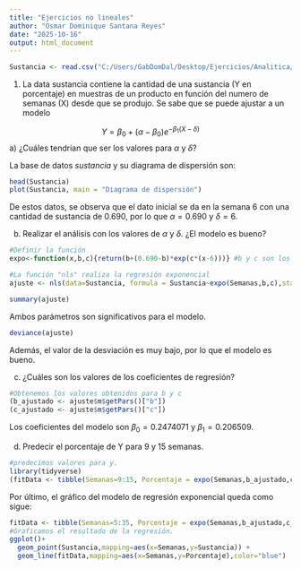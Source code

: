 ```yaml
---
title: "Ejercicios no lineales"
author: "Osmar Dominique Santana Reyes"
date: "2025-10-16"
output: html_document
---
```


```r
Sustancia <- read.csv("C:/Users/GabDomDal/Desktop/Ejercicios/Analitica/Trabajo 15/sustancia.csv")
```


1. La data sustancia contiene la cantidad de una sustancia (Y en porcentaje) en muestras de un producto en función del numero de semanas (X) desde que se produjo. Se sabe que se puede ajustar a un modelo

$$ Y = \beta_0 + (\alpha - \beta_0) e^{-\beta_1(X - \delta)} $$
a) ¿Cuáles tendrían que ser los valores para $\alpha$ y $\delta$?
    
La base de datos *sustancia* y su diagrama de dispersión son:

```r
head(Sustancia)
plot(Sustancia, main = "Diagrama de dispersión")
```
    
De estos datos, se observa que el dato inicial se da en la semana 6 con una cantidad de sustancia de 0.690, por lo que $\alpha = 0.690$ y $\delta = 6$. 

b) Realizar el análisis con los valores de $\alpha$ y $\delta$. ¿El modelo es bueno?

```r
#Definir la función 
expo<-function(x,b,c){return(b+(0.690-b)*exp(c*(x-6)))} #b y c son los parámetros de la función

#La función "nls" realiza la regresión exponencial
ajuste <- nls(data=Sustancia, formula = Sustancia~expo(Semanas,b,c),start=list(b=-1,c=-0.1),trace=T)

summary(ajuste)
```
Ambos parámetros son significativos para el modelo.

```r
deviance(ajuste)
```

Además, el valor de la desviación es muy bajo, por lo que el modelo es bueno.


c) ¿Cuáles son los valores de los coeficientes de regresión?

```r
#Obtenemos los valores obtenidos para b y c
(b_ajustado <- ajuste$m$getPars()["b"])
(c_ajustado <- ajuste$m$getPars()["c"])
```

Los coeficientes del modelo son $\beta_0 = 0.2474071$ y $\beta_1 = 0.206509$.

d) Predecir el porcentaje de Y para 9 y 15 semanas.

```r
#predecimos valores para y. 
library(tidyverse)
(fitData <- tibble(Semanas=9:15, Porcentaje = expo(Semanas,b_ajustado,c_ajustado)))
```

Por último, el gráfico del modelo de regresión exponencial queda como sigue:

```r
fitData <- tibble(Semanas=5:35, Porcentaje = expo(Semanas,b_ajustado,c_ajustado))
#Graficamos el resultado de la regresión. 
ggplot()+
  geom_point(Sustancia,mapping=aes(x=Semanas,y=Sustancia)) +
  geom_line(fitData,mapping=aes(x=Semanas,y=Porcentaje),color="blue")
```







